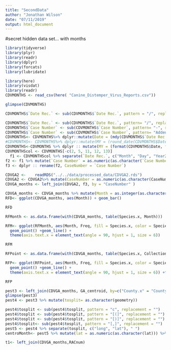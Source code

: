 ---
title: "SecondData"
author: "Jonathan Wilson"
date: "07/11/2019"
output: html_document
---

#secret hidden data set... with months


```{r}
library(tidyverse)
library(plyr)
library(readr)
library(dplyr)
library(forcats)
library(lubridate)
```
```{r}
library(here)
library(visdat)
library(readr)
CDVMONTHS <- read_csv(here( "Canine_Distemper_Virus_Reports.csv"))

```
```{r}
glimpse(CDVMONTHS)
```
```{r}
CDVMONTHS$`Date Rec.` <- sub(CDVMONTHS$`Date Rec.`, pattern = "/", replacement = "-")

CDVMONTHS$`Date Rec.` <- sub(CDVMONTHS$`Date Rec.`, pattern= "/", replacement = "-")
CDVMONTHS$`Case Number` <- sub(CDVMONTHS$`Case Number`, pattern= "-", replacement = "") 
CDVMONTHS$`Case Number` <- sub(CDVMONTHS$`Case Number`, pattern= "Addendum", replacement = "") 
CDVMONTHS<- CDVMONTHS%>% dplyr::mutate(Date = (mdy(CDVMONTHS$`Date Rec.`)))
#CDVMONTHS<- CDVMONTHS%>% dplyr::mutate(MY = (round_date(CDVMONTHS$Date, unit = "month")))
CDVMONTHS<-CDVMONTHS %>% dplyr :: mutate(MY = (format(CDVMONTHS$Date, format="%m-%y")))
CDVMONTHScol <- CDVMONTHS[-c(2, 5, 11, 12, 13)]
  f1 <- CDVMONTHScol %>% separate(`Date Rec.`, c("Month", "Day", "Year2"), "-")
f2 <- f1 %>% mutate(`Case Number` = as.numeric(as.character(`Case Number`)))
f3 <- dplyr :: rename(f2, CaseNumber = `Case Number`)
```

```{r}
CDVGA2 <-    readRDS("../../data/processed_data/CDVGA2.rds")
CDVGA2 <- CDVGA2%>% mutate(CaseNumber = as.numeric(as.character(CaseNumber)))
CDVGA_months <- left_join(CDVGA2, f3, by = "CaseNumber" )
```
```{r}
CDVGA_months <- CDVGA_months %>% mutate(Month = as.integer(as.character(Month)))
RFD<- ggplot(CDVGA_months, aes(Month)) + geom_bar()

RFD
```
```{r}
RFMonth <- as.data.frame(with(CDVGA_months, table(Species.x, Month)))

RFM<- ggplot(RFMonth, aes(Month, Freq, fill = Species.x, color = Species.x, group = Species.x))  + 
  geom_point() +geom_line() + 
  theme(axis.text.x = element_text(angle = 90, hjust = 1, size = 6)) 

RFM
```
```{r}
RFPoint <- as.data.frame(with(CDVGA_months, table(Species.x, CollectionYear, Month)))

RFP<- ggplot(RFPoint, aes(Month, Freq, fill = Species.x, color = Species.x, group = Species.x))  + 
  geom_point() +geom_line() + 
  theme(axis.text.x = element_text(angle = 90, hjust = 1, size = 6)) +facet_wrap(~CollectionYear)

RFP
```

```{r}
pest3 <- left_join(CDVGA_months, GA_centroid, by=c("County.x" = "County"))
glimpse(pest3)
pest4 <- pest3 %>% mutate(tosplit= as.character(geometry))

pest4$tosplit <- sub(pest4$tosplit, pattern = "c", replacement = "")
pest4$tosplit <- sub(pest4$tosplit, pattern = "[(]", replacement = "")
pest4$tosplit <- sub(pest4$tosplit, pattern = "[)]", replacement = "")
pest4$tosplit<- sub(pest4$tosplit, pattern = "[,]", replacement = "")
pest5 <- pest4 %>% separate(tosplit, c("long", "lat"), " ")
centroMonth<- pest5 %>% mutate(lat = as.numeric(as.character(lat))) %>% mutate(long = as.numeric(as.character(long)))

```
```{r}
t1<- left_join(CDVGA_months,RACnum)

```
